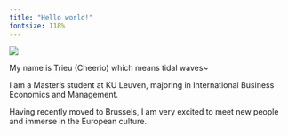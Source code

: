 ```yaml
---
title: "Hello world!"
fontsize: 118%
---
```

::: column-margin
![](images/profile-photo.png)
:::

My name is Trieu (Cheerio) which means tidal waves~ 

I am a Master's student at KU Leuven, majoring in International Business Economics and Management.

Having recently moved to Brussels, I am very excited to meet new people and immerse in the European culture. 

